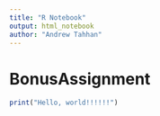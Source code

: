```yaml
---
title: "R Notebook"
output: html_notebook
author: "Andrew Tahhan"
---
```



# BonusAssignment

```r
print("Hello, world!!!!!!")
```

